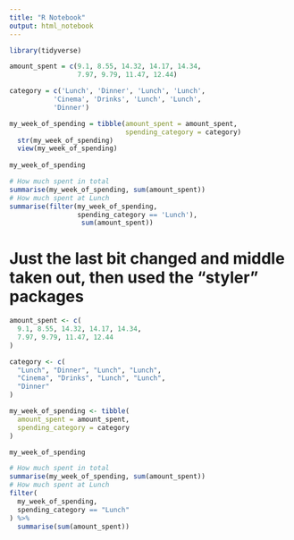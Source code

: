 ```yaml
---
title: "R Notebook"
output: html_notebook
---
```


```r
library(tidyverse)
```

```r
amount_spent = c(9.1, 8.55, 14.32, 14.17, 14.34, 
                 7.97, 9.79, 11.47, 12.44)

category = c('Lunch', 'Dinner', 'Lunch', 'Lunch', 
           'Cinema', 'Drinks', 'Lunch', 'Lunch', 
           'Dinner')

my_week_of_spending = tibble(amount_spent = amount_spent, 
                             spending_category = category)
  str(my_week_of_spending)
  view(my_week_of_spending)
  
my_week_of_spending

# How much spent in total
summarise(my_week_of_spending, sum(amount_spent))
# How much spent at Lunch
summarise(filter(my_week_of_spending, 
                 spending_category == 'Lunch'), 
                  sum(amount_spent))
```
# Just the last bit changed and middle taken out, then used the "styler" packages
```r
amount_spent <- c(
  9.1, 8.55, 14.32, 14.17, 14.34,
  7.97, 9.79, 11.47, 12.44
)

category <- c(
  "Lunch", "Dinner", "Lunch", "Lunch",
  "Cinema", "Drinks", "Lunch", "Lunch",
  "Dinner"
)

my_week_of_spending <- tibble(
  amount_spent = amount_spent,
  spending_category = category
)

my_week_of_spending

# How much spent in total
summarise(my_week_of_spending, sum(amount_spent))
# How much spent at Lunch
filter(
  my_week_of_spending,
  spending_category == "Lunch"
) %>%
  summarise(sum(amount_spent))
```

